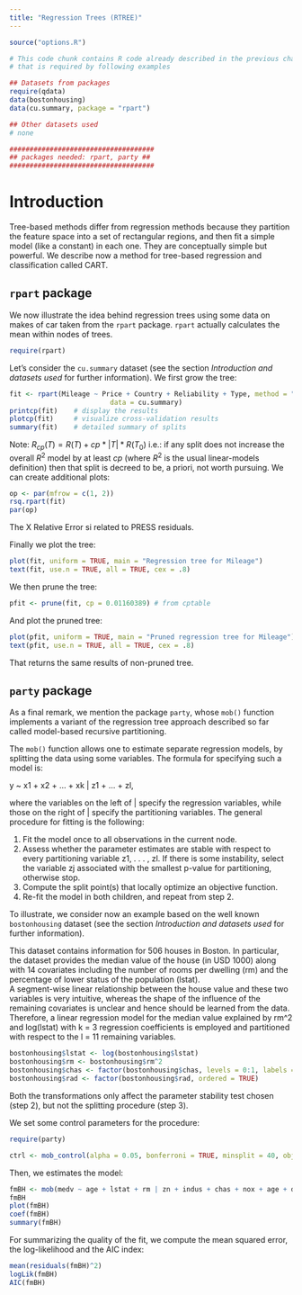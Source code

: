 ```yaml
---
title: "Regression Trees (RTREE)"
---
```


```r
source("options.R")
```

```r
# This code chunk contains R code already described in the previous chapters
# that is required by following examples

## Datasets from packages
require(qdata)
data(bostonhousing)
data(cu.summary, package = "rpart")

## Other datasets used
# none

####################################
## packages needed: rpart, party ##
####################################
```


# Introduction

Tree-based methods differ from regression methods because they partition the
feature space into a set of rectangular regions, and then fit a simple model
(like a constant) in each one. They are conceptually simple but powerful. We
describe now a method for tree-based regression and classification called
CART.

## `rpart` package

We now illustrate the idea behind regression trees using some data on makes
of car taken from the `rpart` package.
`rpart` actually calculates the mean within nodes of trees.

```r
require(rpart)
```

Let's consider the `cu.summary` dataset (see the section *Introduction and datasets used* for further information). We first grow the tree:

```r
fit <- rpart(Mileage ~ Price + Country + Reliability + Type, method = "anova",
						 data = cu.summary)
printcp(fit) 	# display the results 
plotcp(fit)		# visualize cross-validation results 
summary(fit)	# detailed summary of splits
```

Note: $R_{cp}(T) = R(T) + cp * |T| * R(T_0)$
i.e.: if any split does not increase the overall $R^2$ model by at least $cp$ (where $R^2$ is the usual linear-models definition) then that split is decreed to be, a priori, not worth pursuing.
We can create additional plots:

```r
op <- par(mfrow = c(1, 2))
rsq.rpart(fit)
par(op)
```

The X Relative Error si related to PRESS residuals.

Finally we plot the tree:

```r
plot(fit, uniform = TRUE, main = "Regression tree for Mileage")
text(fit, use.n = TRUE, all = TRUE, cex = .8)
```

We then prune the tree:

```r
pfit <- prune(fit, cp = 0.01160389) # from cptable   
```

And plot the pruned tree:

```r
plot(pfit, uniform = TRUE, main = "Pruned regression tree for Mileage")
text(pfit, use.n = TRUE, all = TRUE, cex = .8)
```
That returns the same results of non-pruned tree.

## `party` package

As a final remark, we mention the package `party`, whose `mob()` function
implements a variant of the regression tree approach described so far called
model-based recursive partitioning.

The `mob()` function allows one to estimate separate regression models, by
splitting the data using some variables. The formula for specifying such a
model is:

y ~ x1 + x2 + ... + xk | z1 + ... + zl,

where the variables on the left of | specify the regression variables,
while those on the right of | specify the partitioning variables. The general
procedure for fitting is the following:

  1. Fit the model once to all observations in the current node.
  2. Assess whether the parameter estimates are stable with respect to every
     partitioning variable z1, . . . , zl. If there is some instability,
     select the variable zj associated with the smallest p-value for partitioning,
     otherwise stop.
  3. Compute the split point(s) that locally optimize an objective function.
  4. Re-fit the model in both children, and repeat from step 2.

To illustrate, we consider now an example based on the well known `bostonhousing` dataset (see the section *Introduction and datasets used* for further information).

This dataset contains information for 506 houses in Boston. In particular, the dataset provides the median value of the house (in USD 1000) along with 14 covariates including the number of rooms per dwelling (rm) and the percentage of lower status of the population (lstat).  
A segment-wise linear relationship between the house value and these two variables is very intuitive, whereas the shape of the influence of the remaining covariates is unclear and hence should be learned from the data. Therefore, a linear regression model for the median value explained by rm^2 and log(lstat) with k = 3 regression coefficients is employed and partitioned with respect to the l = 11 remaining variables.

```r
bostonhousing$lstat <- log(bostonhousing$lstat)
bostonhousing$rm <- bostonhousing$rm^2
bostonhousing$chas <- factor(bostonhousing$chas, levels = 0:1, labels = c("no", "yes"))
bostonhousing$rad <- factor(bostonhousing$rad, ordered = TRUE)
```

Both the transformations only affect the parameter stability test chosen
(step 2), but not the splitting procedure (step 3).

We set some control parameters for the procedure:

```r
require(party)
```

```r
ctrl <- mob_control(alpha = 0.05, bonferroni = TRUE, minsplit = 40, objfun = deviance, verbose = TRUE)
```

Then, we estimates the model:

```r
fmBH <- mob(medv ~ age + lstat + rm | zn + indus + chas + nox + age + dis + rad + tax + crim + b + ptratio,	data = bostonhousing, control = ctrl, model = linearModel)
fmBH
plot(fmBH)
coef(fmBH)
summary(fmBH)
```

For summarizing the quality of the fit, we compute the mean squared error,
the log-likelihood and the AIC index:

```r
mean(residuals(fmBH)^2)
logLik(fmBH)
AIC(fmBH)
```

<!---
# Exercises?
--->
